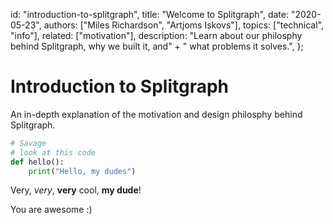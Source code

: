   id: "introduction-to-splitgraph",
  title: "Welcome to Splitgraph",
  date: "2020-05-23",
  authors: ["Miles Richardson", "Artjoms Iskovs"],
  topics: ["technical", "info"],
  related: ["motivation"],
  description:
    "Learn about our philosphy behind Splitgraph, why we built it, and" +
    " what problems it solves.",
};

# Introduction to Splitgraph

An in-depth explanation of the motivation and design philosphy behind
Splitgraph.

```python
# Savage
# look at this code
def hello():
    print("Hello, my dudes")
```

Very, _very_, **very** cool, **my dude**!

You are awesome :)
